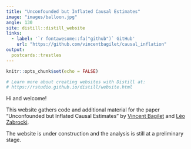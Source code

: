 ```yaml
---
title: "Unconfounded but Inflated Causal Estimates"
image: "images/balloon.jpg"
angle: 130
site: distill::distill_website
links:
  - label: '`r fontawesome::fa("github")` GitHub'
    url: "https://github.com/vincentbagilet/causal_inflation"
output:
  postcards::trestles
---
```


```r
knitr::opts_chunk$set(echo = FALSE)

# Learn more about creating websites with Distill at:
# https://rstudio.github.io/distill/website.html

```

Hi and welcome!

This website gathers code and additional material for the paper "Unconfounded but Inflated Causal Estimates" by [Vincent Bagilet](https://vincentbagilet.github.io/) and [Léo Zabrocki](https://lzabrocki.github.io/).

The website is under construction and the analysis is still at a preliminary stage.